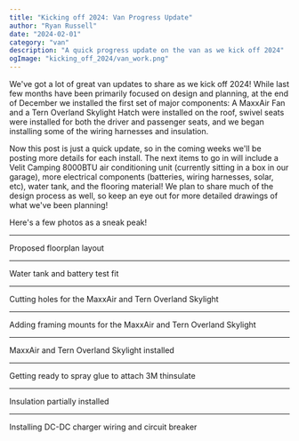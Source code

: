 ```yaml
---
title: "Kicking off 2024: Van Progress Update"
author: "Ryan Russell"
date: "2024-02-01"
category: "van"
description: "A quick progress update on the van as we kick off 2024"
ogImage: "kicking_off_2024/van_work.png"
---
```


We've got a lot of great van updates to share as we kick off 2024! While last few months have been primarily focused on design and planning, 
at the end of December we installed the first set of major components: A MaxxAir Fan and a Tern Overland Skylight Hatch were installed on the roof, 
swivel seats were installed for both the driver and passenger seats, and we began installing some of the wiring harnesses and insulation. 

Now this post is just a quick update, so in the coming weeks we'll be posting more details for each install. The next items to go in will include a 
Velit Camping 8000BTU air conditioning unit (currently sitting in a box in our garage), more electrical components (batteries, wiring harnesses, solar, etc), 
water tank, and the flooring material! We plan to share much of the design process as well, so keep an eye out for more detailed drawings of what we've been planning!

Here's a few photos as a sneak peak!

---

<Image
  src="/images/blog/van/kicking_off_2024/van1.jpg"
  width="1000"
  height="0"
  alt="van-layout"
  className="blog-image-full"
/>
Proposed floorplan layout

---

<Image
  src="/images/blog/van/kicking_off_2024/van2.jpg"
  width="1000"
  height="0"
  alt="van-water-tank"
  className="blog-image-full"
/>
Water tank and battery test fit

---

<Image
  src="/images/blog/van/kicking_off_2024/van3.jpg"
  width="1000"
  height="0"
  alt="van-maxxair-skylight-holes"
  className="blog-image-full"
/>
Cutting holes for the MaxxAir and Tern Overland Skylight

---

<Image
  src="/images/blog/van/kicking_off_2024/van4.jpg"
  width="1000"
  height="0"
  alt="van-mounting-maxxair-skylight"
  className="blog-image-full"
/>
Adding framing mounts for the MaxxAir and Tern Overland Skylight

---

<Image
  src="/images/blog/van/kicking_off_2024/van5.jpg"
  width="1000"
  height="0"
  alt="van-maxxair-overland-installed"
  className="blog-image-full"
/>
MaxxAir and Tern Overland Skylight installed

---

<Image
  src="/images/blog/van/kicking_off_2024/van6.jpg"
  width="1000"
  height="0"
  alt="van-insulation-glue"
  className="blog-image-full"
/>
Getting ready to spray glue to attach 3M thinsulate

---

<Image
  src="/images/blog/van/kicking_off_2024/van7.jpg"
  width="1000"
  height="0"
  alt="van-insulation"
  className="blog-image-full"
/>
Insulation partially installed

---

<Image
  src="/images/blog/van/kicking_off_2024/van8.jpg"
  width="1000"
  height="0"
  alt="van-dc-dc-charging-wiring"
  className="blog-image-full"
/>
Installing DC-DC charger wiring and circuit breaker





